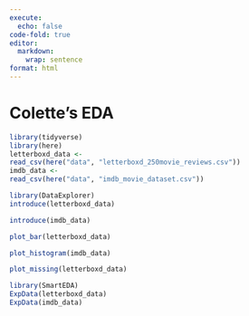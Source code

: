 ```yaml
---
execute: 
  echo: false
code-fold: true  
editor: 
  markdown: 
    wrap: sentence
format: html
---
```

# Colette's EDA {-}

```r
library(tidyverse)
library(here)
letterboxd_data <-
read_csv(here("data", "letterboxd_250movie_reviews.csv"))
imdb_data <-
read_csv(here("data", "imdb_movie_dataset.csv"))
```

```r
library(DataExplorer)
introduce(letterboxd_data)

introduce(imdb_data)

plot_bar(letterboxd_data)

plot_histogram(imdb_data)

plot_missing(letterboxd_data)
```
```r
library(SmartEDA)
ExpData(letterboxd_data)
ExpData(imdb_data)
```




